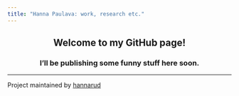 ```yaml
---
title: "Hanna Paulava: work, research etc."
---
```


<center><h2>Welcome to my GitHub page!</h2></center>

<center><h3>I'll be publishing some funny stuff here soon.</h3></center>

***

Project maintained by [hannarud](https://github.com/hannarud)
